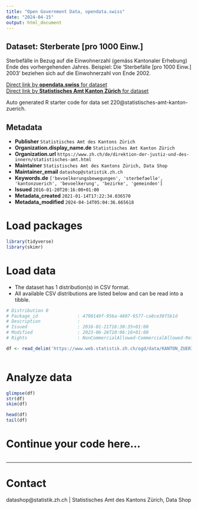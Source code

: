 ```yaml
---
title: "Open Government Data, opendata.swiss"
date: "2024-04-15"
output: html_document
---
```


## Dataset: Sterberate [pro 1000 Einw.]

Sterbefälle in Bezug auf die Einwohnerzahl (gemäss Kantonaler Erhebung) Ende des vorhergehenden Jahres. Beispiel: Die 'Sterbefälle [pro 1000 Einw.] 2003' beziehen sich auf die Einwohnerzahl von Ende 2002.

[Direct link by **opendata.swiss** for dataset](https://opendata.swiss/de/dataset/sterberate-pro-1000-einw)<br>
[Direct link by **Statistisches Amt Kanton Zürich** for dataset](https://www.zh.ch/de/politik-staat/gemeinden/gemeindeportraet.html)

Auto generated R starter code for data set 220@statistisches-amt-kanton-zuerich.

## Metadata

- **Publisher** `Statistisches Amt des Kantons Zürich`
- **Organization.display_name.de** `Statistisches Amt Kanton Zürich`
- **Organization.url** `https://www.zh.ch/de/direktion-der-justiz-und-des-innern/statistisches-amt.html`
- **Maintainer** `Statistisches Amt des Kantons Zürich, Data Shop`
- **Maintainer_email** `datashop@statistik.zh.ch`
- **Keywords.de** `['bevoelkerungsbewegungen', 'sterbefaelle', 'kantonzuerich', 'bevoelkerung', 'bezirke', 'gemeinden']`
- **Issued** `2016-01-20T20:16:00+01:00`
- **Metadata_created** `2021-01-14T17:22:34.036570`
- **Metadata_modified** `2024-04-14T05:04:36.665618`


# Load packages

```r

library(tidyverse)
library(skimr)

```

# Load data

-   The dataset has 1 distribution(s) in CSV format.
-   All available CSV distributions are listed below and can be read into a tibble.

```r

# Distribution 0
# Package_id               : 4790149f-956a-4807-9577-ca8ce30f5b1d
# Description              : 
# Issued                   : 2016-01-21T16:30:35+01:00
# Modified                 : 2023-06-26T10:06:16+01:00
# Rights                   : NonCommercialAllowed-CommercialAllowed-ReferenceRequired

df <- read_delim('https://www.web.statistik.zh.ch/ogd/data/KANTON_ZUERICH_102.csv')



```

# Analyze data

```r

glimpse(df)
str(df)
skim(df)

head(df)
tail(df)

```

# Continue your code here...

```r

```

------------------------------------------------------------------------

# Contact

datashop@statistik.zh.ch | Statistisches Amt des Kantons Zürich, Data Shop
